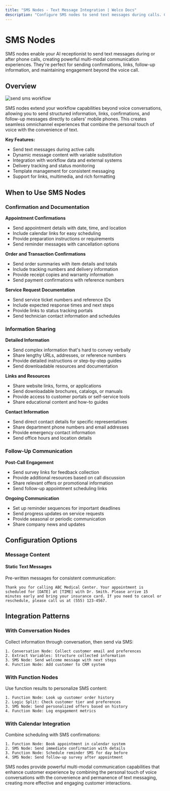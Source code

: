 ```yaml
---
title: "SMS Nodes - Text Message Integration | Welco Docs"
description: "Configure SMS nodes to send text messages during calls. Confirmations, links, follow-ups, and multi-modal communication workflows."
---
```


# SMS Nodes

SMS nodes enable your AI receptionist to send text messages during or after phone calls, creating powerful multi-modal communication experiences. They're perfect for sending confirmations, links, follow-up information, and maintaining engagement beyond the voice call.

## Overview

![send sms workflow](/images/sendsms.png)

SMS nodes extend your workflow capabilities beyond voice conversations, allowing you to send structured information, links, confirmations, and follow-up messages directly to callers' mobile phones. This creates seamless omnichannel experiences that combine the personal touch of voice with the convenience of text.

**Key Features:**

- Send text messages during active calls
- Dynamic message content with variable substitution
- Integration with workflow data and external systems
- Delivery tracking and status monitoring
- Template management for consistent messaging
- Support for links, multimedia, and rich formatting

## When to Use SMS Nodes

### Confirmation and Documentation

**Appointment Confirmations**

- Send appointment details with date, time, and location
- Include calendar links for easy scheduling
- Provide preparation instructions or requirements
- Send reminder messages with cancellation options

**Order and Transaction Confirmations**

- Send order summaries with item details and totals
- Include tracking numbers and delivery information
- Provide receipt copies and warranty information
- Send payment confirmations with reference numbers

**Service Request Documentation**

- Send service ticket numbers and reference IDs
- Include expected response times and next steps
- Provide links to status tracking portals
- Send technician contact information and schedules

### Information Sharing

**Detailed Information**

- Send complex information that's hard to convey verbally
- Share lengthy URLs, addresses, or reference numbers
- Provide detailed instructions or step-by-step guides
- Send downloadable resources and documentation

**Links and Resources**

- Share website links, forms, or applications
- Send downloadable brochures, catalogs, or manuals
- Provide access to customer portals or self-service tools
- Share educational content and how-to guides

**Contact Information**

- Send direct contact details for specific representatives
- Share department phone numbers and email addresses
- Provide emergency contact information
- Send office hours and location details

### Follow-Up Communication

**Post-Call Engagement**

- Send survey links for feedback collection
- Provide additional resources based on call discussion
- Share relevant offers or promotional information
- Send follow-up appointment scheduling links

**Ongoing Communication**

- Set up reminder sequences for important deadlines
- Send progress updates on service requests
- Provide seasonal or periodic communication
- Share company news and updates

## Configuration Options

### Message Content

#### Static Text Messages

Pre-written messages for consistent communication:

```
Thank you for calling ABC Medical Center. Your appointment is scheduled for [DATE] at [TIME] with Dr. Smith. Please arrive 15 minutes early and bring your insurance card. If you need to cancel or reschedule, please call us at (555) 123-4567.
```

## Integration Patterns

### With Conversation Nodes

Collect information through conversation, then send via SMS:

```
1. Conversation Node: Collect customer email and preferences
2. Extract Variables: Structure collected information
3. SMS Node: Send welcome message with next steps
4. Function Node: Add customer to CRM system
```

### With Function Nodes

Use function results to personalize SMS content:

```
1. Function Node: Look up customer order history
2. Logic Split: Check customer tier and preferences
3. SMS Node: Send personalized offers based on history
4. Function Node: Log engagement metrics
```

### With Calendar Integration

Combine scheduling with SMS confirmations:

```
1. Function Node: Book appointment in calendar system
2. SMS Node: Send immediate confirmation with details
3. Function Node: Schedule reminder SMS for day before
4. SMS Node: Send follow-up survey after appointment
```

SMS nodes provide powerful multi-modal communication capabilities that enhance customer experience by combining the personal touch of voice conversations with the convenience and permanence of text messaging, creating more effective and engaging customer interactions.